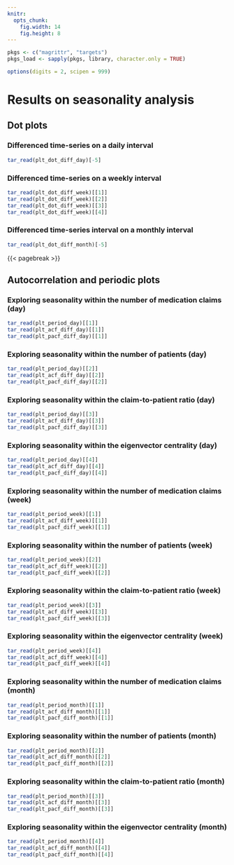 ```yaml
---
knitr:
  opts_chunk:
    fig.width: 14
    fig.height: 8
---
```


```r

pkgs <- c("magrittr", "targets")
pkgs_load <- sapply(pkgs, library, character.only = TRUE)

options(digits = 2, scipen = 999)

```

\uselandscape

# Results on seasonality analysis {#sec-seasonality}

::: {.content-visible when-profile="seasonality"}

## Dot plots

### Differenced time-series on a daily interval

```r

tar_read(plt_dot_diff_day)[-5]

```

### Differenced time-series on a weekly interval

```r

tar_read(plt_dot_diff_week)[[1]]
tar_read(plt_dot_diff_week)[[2]]
tar_read(plt_dot_diff_week)[[3]]
tar_read(plt_dot_diff_week)[[4]]

```

### Differenced time-series interval on a monthly interval

```r

tar_read(plt_dot_diff_month)[-5]

```

{{< pagebreak >}}

## Autocorrelation and periodic plots

:::

### Exploring seasonality within the number of medication claims (day) {#sec-nclaim-day}

```r

tar_read(plt_period_day)[[1]]
tar_read(plt_acf_diff_day)[[1]]
tar_read(plt_pacf_diff_day)[[1]]

```

::: {.content-visible when-profile="seasonality"}

### Exploring seasonality within the number of patients (day) {#sec-npat-day}

```r

tar_read(plt_period_day)[[2]]
tar_read(plt_acf_diff_day)[[2]]
tar_read(plt_pacf_diff_day)[[2]]

```

### Exploring seasonality within the claim-to-patient ratio (day) {#sec-ratio-day}

```r

tar_read(plt_period_day)[[3]]
tar_read(plt_acf_diff_day)[[3]]
tar_read(plt_pacf_diff_day)[[3]]

```

:::

### Exploring seasonality within the eigenvector centrality (day) {#sec-eigen-day}

```r

tar_read(plt_period_day)[[4]]
tar_read(plt_acf_diff_day)[[4]]
tar_read(plt_pacf_diff_day)[[4]]

```

### Exploring seasonality within the number of medication claims (week) {#sec-nclaim-week}

```r

tar_read(plt_period_week)[[1]]
tar_read(plt_acf_diff_week)[[1]]
tar_read(plt_pacf_diff_week)[[1]]

```

::: {.content-visible when-profile="seasonality"}

### Exploring seasonality within the number of patients (week) {#sec-npat-week}

```r

tar_read(plt_period_week)[[2]]
tar_read(plt_acf_diff_week)[[2]]
tar_read(plt_pacf_diff_week)[[2]]

```

### Exploring seasonality within the claim-to-patient ratio (week) {#sec-ratio-week}

```r

tar_read(plt_period_week)[[3]]
tar_read(plt_acf_diff_week)[[3]]
tar_read(plt_pacf_diff_week)[[3]]

```

:::

### Exploring seasonality within the eigenvector centrality (week) {#sec-eigen-week}

```r

tar_read(plt_period_week)[[4]]
tar_read(plt_acf_diff_week)[[4]]
tar_read(plt_pacf_diff_week)[[4]]

```

### Exploring seasonality within the number of medication claims (month) {#sec-nclaim-month}

```r

tar_read(plt_period_month)[[1]]
tar_read(plt_acf_diff_month)[[1]]
tar_read(plt_pacf_diff_month)[[1]]

```

::: {.content-visible when-profile="seasonality"}

### Exploring seasonality within the number of patients (month) {#sec-npat-month}

```r

tar_read(plt_period_month)[[2]]
tar_read(plt_acf_diff_month)[[2]]
tar_read(plt_pacf_diff_month)[[2]]

```

### Exploring seasonality within the claim-to-patient ratio (month) {#sec-ratio-month}

```r

tar_read(plt_period_month)[[3]]
tar_read(plt_acf_diff_month)[[3]]
tar_read(plt_pacf_diff_month)[[3]]

```

:::

### Exploring seasonality within the eigenvector centrality (month) {#sec-eigen-month}

```r

tar_read(plt_period_month)[[4]]
tar_read(plt_acf_diff_month)[[4]]
tar_read(plt_pacf_diff_month)[[4]]

```

\normalpapersize
